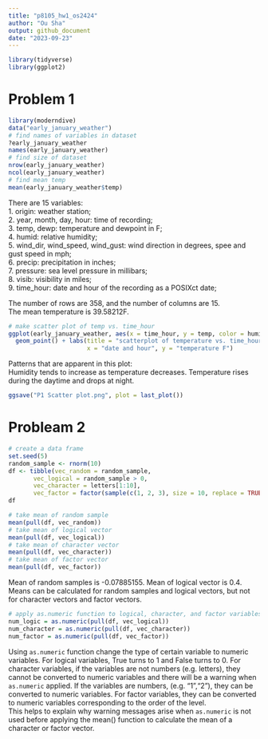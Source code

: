 ```yaml
---
title: "p8105_hw1_os2424"
author: "Ou Sha"
output: github_document
date: "2023-09-23"
---
```


```r
library(tidyverse)
library(ggplot2)
```

# Problem 1
```r
library(moderndive)
data("early_january_weather")
# find names of variables in dataset
?early_january_weather
names(early_january_weather)
# find size of dataset
nrow(early_january_weather)
ncol(early_january_weather)
# find mean temp
mean(early_january_weather$temp)
```
There are 15 variables:\
1. origin: weather station;\
2. year, month, day, hour: time of recording;\
3. temp, dewp: temperature and dewpoint in F;\
4. humid: relative humidity;\
5. wind_dir, wind_speed, wind_gust: wind direction in degrees, spee and gust speed in mph;\
6. precip: precipitation in inches;\
7. pressure: sea level pressure in millibars;\
8. visib: visibility in miles;\
9. time_hour: date and hour of the recording as a POSIXct date;\

The number of rows are 358, and the number of columns are 15.\
The mean temperature is 39.58212F.

```r
# make scatter plot of temp vs. time_hour
ggplot(early_january_weather, aes(x = time_hour, y = temp, color = humid)) +
  geom_point() + labs(title = "scatterplot of temperature vs. time_hour",
                      x = "date and hour", y = "temperature F")
```

Patterns that are apparent in this plot:\
Humidity tends to increase as temperature decreases. Temperature rises during the daytime and drops at night.

```r
ggsave("P1 Scatter plot.png", plot = last_plot())
```

# Probleam 2
```r
# create a data frame
set.seed(5)
random_sample <- rnorm(10)
df <- tibble(vec_random = random_sample, 
       vec_logical = random_sample > 0,
       vec_character = letters[1:10],
       vec_factor = factor(sample(c(1, 2, 3), size = 10, replace = TRUE)))
df
```

```r
# take mean of random sample
mean(pull(df, vec_random))
# take mean of logical vector
mean(pull(df, vec_logical))
# take mean of character vector
mean(pull(df, vec_character))
# take mean of factor vector
mean(pull(df, vec_factor))
```
Mean of random samples is -0.07885155. Mean of logical vector is 0.4.\
Means can be calculated for random samples and logical vectors, but not for character vectors and factor vectors.

```r
# apply as.numeric function to logical, character, and factor variables
num_logic = as.numeric(pull(df, vec_logical))
num_character = as.numeric(pull(df, vec_character))
num_factor = as.numeric(pull(df, vec_factor))
```
Using `as.numeric` function change the type of certain variable to numeric variables. For logical variables, True turns to 1 and False turns to 0. For character variables, if the variables are not numbers (e.g. letters), they cannot be converted to numeric variables and there will be a warning when `as.numeric` applied. If the variables are numbers, (e.g. "1","2"), they can be converted to numeric variables. For factor variables, they can be converted to numeric variables corresponding to the order of the level.\
This helps to explain why warning messages arise when `as.numeric` is not used before applying the mean() function to calculate the mean of a character or factor vector.
